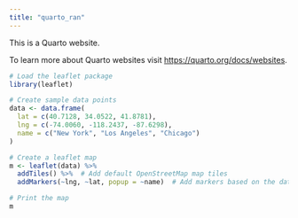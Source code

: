 ```yaml
---
title: "quarto_ran"
---
```


This is a Quarto website.

To learn more about Quarto websites visit <https://quarto.org/docs/websites>.

```r

# Load the leaflet package
library(leaflet)

# Create sample data points
data <- data.frame(
  lat = c(40.7128, 34.0522, 41.8781),
  lng = c(-74.0060, -118.2437, -87.6298),
  name = c("New York", "Los Angeles", "Chicago")
)

# Create a leaflet map
m <- leaflet(data) %>% 
  addTiles() %>%  # Add default OpenStreetMap map tiles
  addMarkers(~lng, ~lat, popup = ~name)  # Add markers based on the data frame

# Print the map
m
```
